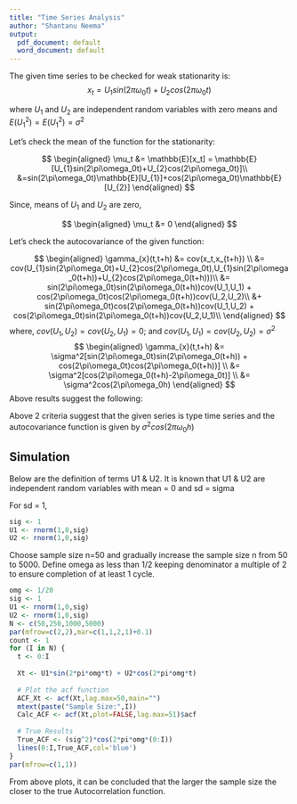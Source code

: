 ```yaml
---
title: "Time Series Analysis"
author: "Shantanu Neema"
output:
  pdf_document: default
  word_document: default
---
```


\textbf{\large{Solution 1.9}}

The given time series to be checked for weak stationarity is:
$$
x_t = U_{1}sin(2\pi\omega_0t)+U_{2}cos(2\pi\omega_0t)
$$

where $U_1$ and $U_2$ are independent random variables with zero means and $E(U_{1}^2) = E(U_{1}^2) = \sigma^2$ 

Let's check the mean of the function for the stationarity:

$$
\begin{aligned}
\mu_t &= \mathbb{E}[x_t] = \mathbb{E}[U_{1}sin(2\pi\omega_0t)+U_{2}cos(2\pi\omega_0t)]\\
&=sin(2\pi\omega_0t)\mathbb{E}[U_{1}]+cos(2\pi\omega_0t)\mathbb{E}[U_{2}]
\end{aligned}
$$

Since, means of $U_1$ and $U_2$ are zero,

$$
\begin{aligned}
\mu_t &= 0
\end{aligned}
$$

Let's check the autocovariance of the given function:

$$
\begin{aligned}
\gamma_{x}(t,t+h) &= cov(x_t,x_{t+h}) \\
&= cov(U_{1}sin(2\pi\omega_0t)+U_{2}cos(2\pi\omega_0t),U_{1}sin(2\pi\omega_0(t+h))+U_{2}cos(2\pi\omega_0(t+h)))\\
&= sin(2\pi\omega_0t)sin(2\pi\omega_0(t+h))cov(U_1,U_1) + cos(2\pi\omega_0t)cos(2\pi\omega_0(t+h))cov(U_2,U_2)\\
&+ sin(2\pi\omega_0t)cos(2\pi\omega_0(t+h))cov(U_1,U_2) + cos(2\pi\omega_0t)sin(2\pi\omega_0(t+h))cov(U_2,U_1)\\
\end{aligned}
$$
where, $cov(U_1,U_2) = cov(U_2,U_1) = 0$; and $cov(U_1,U_1) = cov(U_2,U_2) = \sigma^2$
$$
\begin{aligned}
\gamma_{x}(t,t+h) &= \sigma^2[sin(2\pi\omega_0t)sin(2\pi\omega_0(t+h)) + cos(2\pi\omega_0t)cos(2\pi\omega_0(t+h))] \\
&= \sigma^2[cos(2\pi\omega_0(t+h)-2\pi\omega_0t)] \\
&= \sigma^2cos(2\pi\omega_0h)
\end{aligned}
$$
Above results suggest the following:
\begin{enumerate}
\item The mean value $\mu_t$ of the given function constant (= 0) and is independent of the time
\item The autocovariance function $\gamma(s,t)$ is independent of time and depends only on the difference of |s - t| (i.e. the lag h)
\end{enumerate}

Above 2 criteria suggest that the given series is \textbf{weakly stationary} type time series and the autocovariance function is given by $\sigma^2cos(2\pi\omega_0h)$

\newpage
## Simulation 

Below are the definition of terms U1 & U2. It is known that U1 & U2 are independent random variables with mean = 0 and  sd = sigma

For sd = 1,

```r
sig <- 1
U1 <- rnorm(1,0,sig)
U2 <- rnorm(1,0,sig)
```

Choose sample size n=50 and gradually increase the sample size n from 50 to 5000. Define omega as less than 1/2 keeping denominator a multiple of 2 to ensure completion of at least 1 cycle. 

```r
omg <- 1/20
sig <- 1
U1 <- rnorm(1,0,sig) 
U2 <- rnorm(1,0,sig)
N <- c(50,250,1000,5000)
par(mfrow=c(2,2),mar=c(1,1,2,1)+0.1)
count <- 1
for (I in N) {
  t <- 0:I
  
  Xt <- U1*sin(2*pi*omg*t) + U2*cos(2*pi*omg*t)
  
  # Plot the acf function
  ACF_Xt <- acf(Xt,lag.max=50,main="")
  mtext(paste("Sample Size:",I))
  Calc_ACF <- acf(Xt,plot=FALSE,lag.max=51)$acf
  
  # True Results
  True_ACF <- (sig^2)*cos(2*pi*omg*(0:I))
  lines(0:I,True_ACF,col='blue')
}
par(mfrow=c(1,1))
``` 

From above plots, it can be concluded that the larger the sample size the closer to the true Autocorrelation function.
